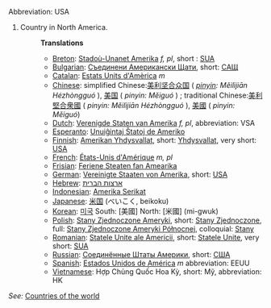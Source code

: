 Abbreviation: USA

# Country in North America.
#:'''Translations'''
#:*[[Breton]]: [[Stadoù-Unanet Amerika]] ''f, pl'', short : [[SUA]]
#:*[[Bulgarian]]: [[Съединени Американски Щати]], short: [[САЩ]]
#:*[[Catalan]]: [[Estats Units d'Amèrica]] ''m''
#:*[[Chinese]]: simplified Chinese:[[美利坚合众国]] ( ''[[pinyin]]: Měilìjiān Hézhòngguó'' ), [[美国]] ( ''pinyin: Měiguó'' ) ; traditional Chinese:[[美利堅合衆國]] ( ''pinyin: Měilìjiān Hézhòngguó'' ), [[美國]] ( ''pinyin: Měiguó'') 
#:*[[Dutch]]: [[Verenigde Staten van Amerika]] ''f, pl'', abbreviation: VSA
#:*[[Esperanto]]: [[Unuiĝintaj Ŝtatoj de Ameriko]]
#:*[[Finnish]]: [[Amerikan Yhdysvallat]], short: [[Yhdysvallat]], very short: [[USA]]
#:*[[French]]: [[États-Unis d'Amérique]] ''m, pl''
#:*[[Frisian]]: [[Feriene Steaten fan Amearika]]
#:*[[German]]: [[Vereinigte Staaten von Amerika]], short: [[USA]]
#:*[[Hebrew]]: [[ארצות הברית]]
#:*[[Indonesian]]: [[Amerika Serikat]]
#:*[[Japanese]]: [[米国]] (べいこく, beikoku)
#:*[[Korean]]: [[미국]] South: [美國] North: [米國] (mi-gwuk)
#:*[[Polish]]: [[Stany Zjednoczone Ameryki]], short: [[Stany Zjednoczone]], full: [[Stany Zjednoczone Ameryki Północnej]], colloquial: [[Stany]]
#:*[[Romanian]]: [[Statele Unite ale Americii]], short: [[Statele Unite]], very short: [[SUA]]
#:*[[Russian]]: [[Соединённые Штаты Америки]], short: [[США]]
#:*[[Spanish]]: [[Estados Unidos de América]] ''m'' abbreviation: EEUU
#:*[[Vietnamese]]: Hợp Chủng Quốc Hoa Kỳ, short: Mỹ, abbreviation: HK
''See:'' [[Countries of the world]]